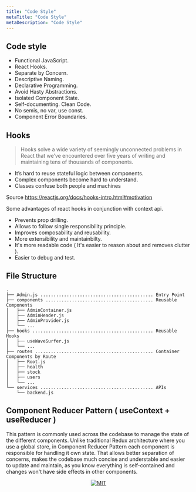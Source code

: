 ```yaml
---
title: "Code Style"
metaTitle: "Code Style"
metaDescription: "Code Style"
---
```


## Code style

- Functional JavaScript.
- React Hooks.
- Separate by Concern.
- Descriptive Naming.
- Declarative Programming.
- Avoid Hasty Abstractions.
- Isolated Component State.
- Self-documenting. Clean Code.
- No semis, no var, use const.
- Component Error Boundaries.

## Hooks

> Hooks solve a wide variety of seemingly unconnected problems in React that we’ve encountered over five years of writing and maintaining tens of thousands of components.

- It’s hard to reuse stateful logic between components.
- Complex components become hard to understand.
- Classes confuse both people and machines

Source https://reactjs.org/docs/hooks-intro.html#motivation

Some advantages of react hooks in conjunction with context api.

- Prevents prop drilling.
- Allows to follow single responsibility principle.
- Improves composability and reusability.
- More extensibility and maintainbilty.
- It's more readable code ( It's easier to reason about and removes clutter ).
- Easier to debug and test.

## File Structure

```
.
├── Admin.js ........................................... Entry Point
├── components ......................................... Reusable Components
│   ├── AdminContainer.js
│   ├── AdminHeader.js
│   ├── AdminProvider.js
│   └── ...
├── hooks .............................................. Reusable Hooks
│   ├── useWaveSurfer.js
│   └── ...
├── routes ............................................. Container Components by Route
│   ├── Root.js
│   ├── health
│   ├── stock
│   ├── users
│   └── ...
└── services ........................................... APIs
    └── backend.js
```

## Component Reducer Pattern ( useContext + useReducer )

This pattern is commonly used across the codebase to manage the state of the different components.
Unlike traditional Redux architecture where you use a global store, in Component Reducer Pattern each component is responsible for handling it own state. That allows better separation of concerns, makes the codebase much concise and understable and easier to update and maintain, as you know everything is self-contained and changes won't have side effects in other components.

<p align="center">
	<a href="https://www.youtube.com/watch?v=xWXxkFzgnFM">
		<img src="https://cdn-std.droplr.net/files/acc_635251/pWa4ex" alt="MIT">
	</a>
</p>
